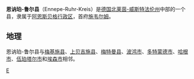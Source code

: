 {{noteTA|G1=德国地名|G2=Landkreis|G3=单位}}
{{德国县级行政单位
| 县徽图 = Image:DEU Ennepe-Ruhr-Kreis COA.svg
| 在德国内的位置图 = Image:Lage des Ennepe-Ruhr-Kreises in Deutschland.png
| 所属联邦州 = 北莱茵-威斯特法伦州
| 所属行政区 = 阿恩斯贝格行政区
| 首府 = 施韦尔姆
| 面积 = 408.44
| 人口 = 324,223
| 统计时间 = 2012年12月31日
| 人口密度 = 794
| 汽车牌号 = EN
| 下辖市镇 = 9个市
| 政府地址 = Hauptstraße 92<br />58332 Schwelm
| 政府网站 = www.enkreis.de
| 在州内的位置图 = Image:North rhine w EN.svg
|}}

'''恩讷珀-鲁尔县'''（Ennepe-Ruhr-Kreis）是[[德国|德国]][[北莱茵-威斯特法伦州|北莱茵-威斯特法伦州]]中部的一个县，隶属于[[阿恩斯贝格行政区|阿恩斯贝格行政区]]，首府[[施韦尔姆|施韦尔姆]]。

== 地理 ==
恩讷珀-鲁尔县与[[梅基施县|梅基施县]]、[[上贝吉施县|上贝吉施县]]、[[梅特曼县|梅特曼县]]、[[波鸿|波鸿市]]、[[多特蒙德|多特蒙德市]]、[[哈根|哈根市]]、[[伍珀塔尔|伍珀塔尔市]]和[[埃森|埃森市]]相邻。

{{commons|Ennepe-Ruhr-Kreis}}
{{北莱茵-威斯特法伦州行政区划}}
{{Authority control}}
[[Category:北莱茵-威斯特法伦州|E]]